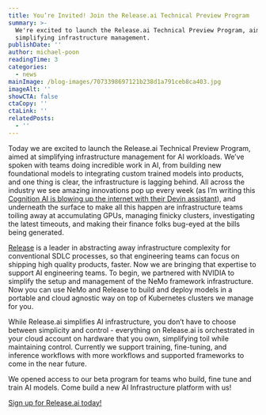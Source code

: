 ```yaml
---
title: You’re Invited! Join the Release.ai Technical Preview Program
summary: >-
  We're excited to launch the Release.ai Technical Preview Program, aimed at
  simplifying infrastructure management.
publishDate: ''
author: michael-poon
readingTime: 3
categories:
  - news
mainImage: /blog-images/7073398697121b238d1a791ceb8ca403.jpg
imageAlt: ''
showCTA: false
ctaCopy: ''
ctaLink: ''
relatedPosts:
  - ''
---
```


Today we are excited to launch the Release.ai Technical Preview Program, aimed at simplifying infrastructure management for AI workloads. We’ve spoken with teams doing incredible work in AI, from building new foundational models to integrating custom trained models into products, and one thing is clear, the infrastructure is lagging behind. All across the industry we see amazing innovations pop up every week (as I’m writing this [Cognition AI is blowing up the internet with their Devin assistant](https://www.bloomberg.com/news/articles/2024-03-12/cognition-ai-is-a-peter-thiel-backed-coding-assistant)), and underneath the surface to make all this happen are infrastructure teams toiling away at accumulating GPUs, managing finicky clusters, investigating the latest timeouts, and making their finance folks bug-eyed at the bills being generated.

[Release](http://release.com) is a leader in abstracting away infrastructure complexity for conventional SDLC processes, so that engineering teams can focus on shipping high quality products, faster. Now we are bringing that expertise to support AI engineering teams. To begin, we partnered with NVIDIA to simplify the setup and management of the NeMo framework infrastructure. Now you can use NeMo and Release to build and deploy models in a portable and cloud agnostic way on top of Kubernetes clusters we manage for you.

While Release.ai simplifies AI infrastructure, you don’t have to choose between simplicity and control - everything on Release.ai is orchestrated in your cloud account on hardware that you own, simplifying toil while maintaining control. Currently we support training, fine-tuning, and inference workflows with more workflows and supported frameworks to come in the near future. 

We opened access to our beta program for teams who build, fine tune and train AI models. Come build a new AI Infrastructure platform with us!

[Sign up for Release.ai today!](https://release.ai/)